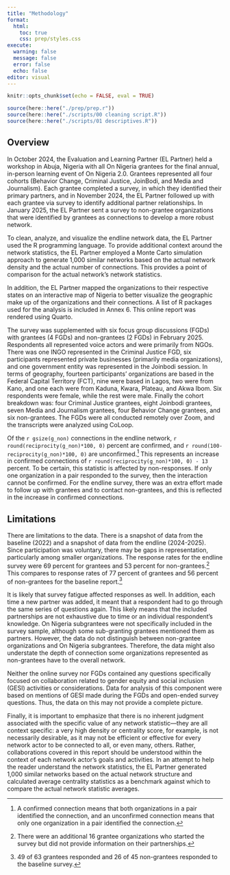 ```yaml
---
title: "Methodology"
format:
  html:
    toc: true
    css: prep/styles.css
execute: 
  warning: false
  message: false
  error: false
  echo: false
editor: visual
---
```


```r
knitr::opts_chunk$set(echo = FALSE, eval = TRUE)

source(here::here("./prep/prep.r"))
source(here::here("./scripts/00 cleaning script.R"))
source(here::here("./scripts/01 descriptives.R"))
```

## Overview

In October 2024, the Evaluation and Learning Partner (EL Partner) held a workshop in Abuja, Nigeria with all On Nigeria grantees for the final annual, in-person learning event of On Nigeria 2.0. Grantees represented all four cohorts (Behavior Change, Criminal Justice, JoinBodi, and Media and Journalism). Each grantee completed a survey, in which they identified their primary partners, and in November 2024, the EL Partner followed up with each grantee via survey to identify additional partner relationships. In January 2025, the EL Partner sent a survey to non-grantee organizations that were identified by grantees as connections to develop a more robust network.

To clean, analyze, and visualize the endline network data, the EL Partner used the R programming language. To provide additional context around the network statistics, the EL Partner employed a Monte Carto simulation approach to generate 1,000 similar networks based on the actual network density and the actual number of connections. This provides a point of comparison for the actual network's network statistics.

In addition, the EL Partner mapped the organizations to their respective states on an interactive map of Nigeria to better visualize the geographic make up of the organizations and their connections. A list of R packages used for the analysis is included in Annex 6. This online report was rendered using Quarto.

The survey was supplemented with six focus group discussions (FGDs) with grantees (4 FGDs) and non-grantees (2 FGDs) in February 2025. Respondents all represented voice actors and were primarily from NGOs. There was one INGO represented in the Criminal Justice FGD, six participants represented private businesses (primarily media organizations), and one government entity was represented in the Joinbodi session. In terms of geography, fourteen participants' organizations are based in the Federal Capital Territory (FCT), nine were based in Lagos, two were from Kano, and one each were from Kaduna, Kwara, Plateau, and Akwa Ibom. Six respondents were female, while the rest were male. Finally the cohort breakdown was: four Criminal Justice grantees, eight Joinbodi grantees, seven Media and Journalism grantees, four Behavior Change grantees, and six non-grantees. The FGDs were all conducted remotely over Zoom, and the transcripts were analyzed using CoLoop.

Of the `r gsize(g_non)` connections in the endline network, `r round(reciprocity(g_non)*100, 0)` percent are confirmed, and `r round(100-reciprocity(g_non)*100, 0)` are unconfirmed.[^1] This represents an increase in confirmed connections of `r round(reciprocity(g_non)*100, 0) - 13` percent. To be certain, this statistic is affected by non-responses. If only one organization in a pair responded to the survey, then the interaction cannot be confirmed. For the endline survey, there was an extra effort made to follow up with grantees and to contact non-grantees, and this is reflected in the increase in confirmed connections.

[^1]: A confirmed connection means that both organizations in a pair identified the connection, and an unconfirmed connection means that only one organization in a pair identified the connection.

## Limitations

There are limitations to the data. There is a snapshot of data from the baseline (2022) and a snapshot of data from the endline (2024-2025). Since participation was voluntary, there may be gaps in representation, particularly among smaller organizations. The response rates for the endline survey were 69 percent for grantees and 53 percent for non-grantees.[^2] This compares to response rates of 77 percent of grantees and 56 percent of non-grantees for the baseline report.[^3]

[^2]: There were an additional 16 grantee organizations who started the survey but did not provide information on their partnerships.

[^3]: 49 of 63 grantees responded and 26 of 45 non-grantees responded to the baseline survey.

It is likely that survey fatigue affected responses as well. In addition, each time a new partner was added, it meant that a respondent had to go through the same series of questions again. This likely means that the included partnerships are not exhaustive due to time or an individual respondent's knowledge. On Nigeria subgrantees were not specifically included in the survey sample, although some sub-granting grantees mentioned them as partners. However, the data do not distinguish between non-grantee organizations and On Nigeria subgrantees. Therefore, the data might also understate the depth of connection some organizations represented as non-grantees have to the overall network.

Neither the online survey nor FGDs contained any questions specifically focused on collaboration related to gender equity and social inclusion (GESI) activities or considerations. Data for analysis of this component were based on mentions of GESI made during the FGDs and open-ended survey questions. Thus, the data on this may not provide a complete picture.

Finally, it is important to emphasize that there is no inherent judgment associated with the specific value of any network statistic—they are all context specific: a very high density or centrality score, for example, is not necessarily desirable, as it may not be efficient or effective for every network actor to be connected to all, or even many, others. Rather, collaborations covered in this report should be understood within the context of each network actor’s goals and activities. In an attempt to help the reader understand the network statistics, the EL Partner generated 1,000 similar networks based on the actual network structure and calculated average centrality statistics as a benchmark against which to compare the actual network statistic averages.
